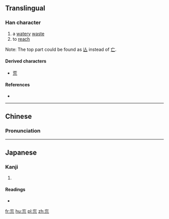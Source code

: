 {{also|㐬}}
==Translingual==

===Han character===
{{Han char|rn=47|rad=巛|as=03|sn=6|four=0021<sub>1</sub>|canj=卜女竹中山 (YVHLU)}}

# a [[water]]y [[waste]]
# to [[reach]]

Note: The top part could be found as [[亾]] instead of [[亡]].

====Derived characters====
* [[荒]]

====References====
* {{Han ref|kx=0324.060|dkj=08679|dj=0624.110|hdz=10283.040|uh=5DDF|ud=24031|bh=C9DA|bd=51674}}

----

==Chinese==
{{zh-forms}}

===Pronunciation===
{{zh-pron
|m=huāng
|c=fong1
|mc=y
|oc=y
|ma=
|cat=n,v
}}

----

==Japanese==

===Kanji===
{{ja-kanji|grade=|rs=巛03}}

# {{defn|lang=ja|sort=巛03}}

====Readings====
* {{ja-readings|on=[[こう]] (kō)|kun=}}

[[fr:巟]]
[[hu:巟]]
[[pl:巟]]
[[zh:巟]]